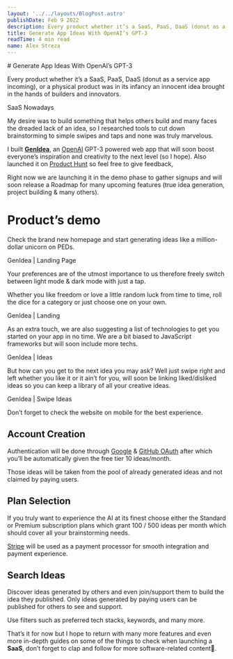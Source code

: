 ```yaml
---
layout: '../../layouts/BlogPost.astro'
publishDate: Feb 9 2022
description: Every product whether it’s a SaaS, PaaS, DaaS (donut as a service app incoming), or a physical product was in its infancy an innocent idea brought in the hands of builders and innovators. My desire…
title: Generate App Ideas With OpenAI’s GPT-3
readTime: 4 min read
name: Alex Streza
---
```



<BlogImage src="https://miro.medium.com/max/1400/1*TFqK3yknT168sj0LfWLX8g.png" />
# Generate App Ideas With OpenAI’s GPT-3

Every product whether it’s a SaaS, PaaS, DaaS (donut as a service app incoming), or a physical product was in its infancy an innocent idea brought in the hands of builders and innovators.

<BlogImage src="https://miro.medium.com/max/1400/0*HFR0faos1koLARdu.jpg">
  SaaS Nowadays
</BlogImage>

My desire was to build something that helps others build and many faces the dreaded lack of an idea, so I researched tools to cut down brainstorming to simple swipes and taps and none was truly marvelous.

I built [**GenIdea**](https://www.producthunt.com/posts/genidea), an [OpenAI](https://openai.com/) GPT-3 powered web app that will soon boost everyone’s inspiration and creativity to the next level (so I hope). Also launched it on [Product Hunt](https://www.producthunt.com/posts/genidea) so feel free to give feedback,

Right now we are launching it in the demo phase to gather signups and will soon release a Roadmap for many upcoming features (true idea generation, project building & many others).

# Product’s demo

Check the brand new homepage and start generating ideas like a million-dollar unicorn on PEDs.

<BlogImage src="https://miro.medium.com/max/1400/1*N0yby2ykI3JV3h34oDe-XQ.png">
  GenIdea | Landing Page
</BlogImage>

Your preferences are of the utmost importance to us therefore freely switch between light mode & dark mode with just a tap.

Whether you like freedom or love a little random luck from time to time, roll the dice for a category or just choose one on your own.

<BlogImage src="https://miro.medium.com/max/1400/1*N0yby2ykI3JV3h34oDe-XQ.png">
  GenIdea | Landing
</BlogImage>

As an extra touch, we are also suggesting a list of technologies to get you started on your app in no time. We are a bit biased to JavaScript frameworks but will soon include more techs.

<BlogImage src="https://miro.medium.com/max/1400/1*OfE27To-Jk6V9S5DcxXBcw.png">
  GenIdea | Ideas
</BlogImage>

But how can you get to the next idea you may ask? Well just swipe right and left whether you like it or it ain’t for you, will soon be linking liked/disliked ideas so you can keep a library of all your creative ideas.

<BlogImage src="https://miro.medium.com/max/1400/1*WaMyBYBtrQq0GSsQ8mFsOA.png">
  GenIdea | Swipe Ideas
</BlogImage>

Don’t forget to check the website on mobile for the best experience.

## Account Creation

Authentication will be done through [Google](https://developers.google.com/identity/protocols/oauth2) & [GitHub OAuth](https://docs.github.com/en/developers/apps/building-oauth-apps/authorizing-oauth-apps) after which you’ll be automatically given the free tier 10 ideas/month.

Those ideas will be taken from the pool of already generated ideas and not claimed by paying users.

## Plan Selection

If you truly want to experience the AI at its finest choose either the Standard or Premium subscription plans which grant 100 / 500 ideas per month which should cover all your brainstorming needs.

[Stripe](https://stripe.com/) will be used as a payment processor for smooth integration and payment experience.

## Search Ideas

Discover ideas generated by others and even join/support them to build the idea they published. Only ideas generated by paying users can be published for others to see and support.

Use filters such as preferred tech stacks, keywords, and many more.

That’s it for now but I hope to return with many more features and even more in-depth guides on some of the things to check when launching a **SaaS**, don’t forget to clap and follow for more software-related content🚀.
